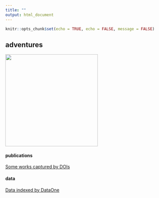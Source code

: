```yaml
---
title: ""
output: html_document
---
```


```r
knitr::opts_chunk$set(echo = TRUE, echo = FALSE, message = FALSE)
```

## adventures  


![](./camp.png){width=3in}   
  

#### publications

[Some works captured by DOIs](https://orcid.org/0000-0002-4291-7023)  



#### data    

[Data indexed by DataOne](https://search.dataone.org/portals/ecodata)
